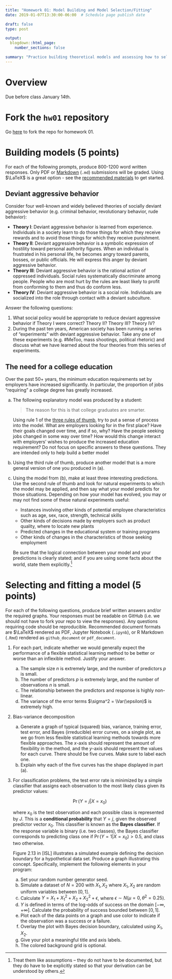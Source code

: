 ```yaml
---
title: "Homework 01: Model Building and Model Selection/Fitting"
date: 2019-01-07T13:30:00-06:00  # Schedule page publish date

draft: false
type: post

output:
  blogdown::html_page:
    number_sections: false

summary: "Practice building theoretical models and assessing how to select optimal statistical learning algorithms."
---
```


$$\newcommand{\E}{\mathrm{E}} \newcommand{\Var}{\mathrm{Var}} \newcommand{\Cov}{\mathrm{Cov}}$$

# Overview

Due before class January 14th.

# Fork the `hw01` repository

Go [here](https://github.com/css-model/hw01) to fork the repo for homework 01.

# Building models (5 points)

For each of the following prompts, produce 800-1200 word written responses. Only PDF or [Markdown](https://www.markdownguide.org/) (`.md`) submissions will be graded. Using $\LaTeX$ is a great option - see the [recommended materials](https://model.uchicago.edu/faq/#latex) to get started.

## Deviant aggressive behavior

Consider four well-known and widely believed theories of socially deviant aggressive behavior (e.g. criminal behavior, revolutionary behavior, rude behavior):

* **Theory I**: Deviant aggressive behavior is learned from experience. Individuals in a society learn to do those things for which they receive rewards and to avoid those things for which they receive punishment.
* **Theory II**: Deviant aggressive behavior is a symbolic expression of hostility toward personal authority figures. When an individual is frustrated in his personal life, he becomes angry toward parents, bosses, or public officials. He will express this anger by deviant aggressive behavior.
* **Theory III**: Deviant aggressive behavior is the rational action of oppressed individuals. Social rules systematically discriminate among people. People who are most hurt by the rules are least likely to profit from conforming to them and thus do conform less.
* **Theory IV**: Deviant aggressive behavior is a social role. Individuals are socialized into the role through contact with a deviant subculture.
    
Answer the following questions:
    
1. What social policy would be appropriate to reduce deviant aggressive behavior if Theory I were correct? Theory II? Theory III? Theory IV?
1. During the past ten years, American society has been running a series of "experiments" with deviant aggressive behavior. Take any one of these experiments (e.g. #MeToo, mass shootings, political rhetoric) and discuss what we have learned about the four theories from this series of experiments.

## The need for a college education

Over the past 50+ years, the minimum education requirements set by employers have increased significantly. In particular, the proportion of jobs "requiring" a college degree has greatly increased.

a. The following explanatory model was produced by a student:

    > The reason for this is that college graduates are smarter.
    
    Using rule 1 of the [three rules of thumb](https://model.uchicago.edu/notes/build-a-model/#three-rules-of-thumb-for-model-building), try to put a sense of process into the model. What are employers looking for in the first place? Have their goals changed over time, and if so, why? Have the people seeking jobs changed in some way over time? How would this change interact with employers' wishes to produce the increased education requirement? Do not focus on specific answers to these questions. They are intended only to help build a better model
a. Using the third rule of thumb, produce another model that is a more general version of one you produced in (a).
a. Using the model from (b), make at least three interesting predictions. Use the second rule of thumb and look for natural experiments to which the model may be applied, and then say what your model predicts for those situations. Depending on how your model has evolved, you may or may not find some of these natural experiments useful:
    * Instances involving other kinds of potential employee characteristics such as age, sex, race, strength, technical skills
    * Other kinds of decisions made by employers such as product quality, where to locate new plants
    * Predicted changes in the educational system or training programs
    * Other kinds of changes in the characteristics of those seeking employment
    
    Be sure that the logical connection between your model and your predictions is clearly stated; and if you are using some facts about the world, state them explicitly.^[Treat them like assumptions -- they do not have to be documented, but they do have to be explicitly stated so that your derivation can be understood by others.]

# Selecting and fitting a model (5 points)

For each of the following questions, produce brief written answers and/or the required graphs. Your responses must be readable on GitHub (i.e. we should not have to fork your repo to view the responses). Any questions requiring code should be reproducible. Recommended document formats are $\LaTeX$ rendered as PDF, Jupyter Notebook (`.ipynb`), or R Markdown (`.Rmd`) rendered as `github_document` or `pdf_document`.

1. For each part, indicate whether we would generally expect the performance of a flexible statistical learning method to be better or worse than an inflexible method. Justify your answer.
    a. The sample size $n$ is extremely large, and the number of predictors $p$ is small.
    a. The number of predictors $p$ is extremely large, and the number of observations $n$ is small.
    a. The relationship between the predictors and response is highly non-linear.
    a. The variance of the error terms $\sigma^2 = \Var(\epsilon)$ is extremely high.
1. Bias-variance decomposition
    a. Generate a graph of typical (squared) bias, variance, training error, test error, and Bayes (irreducible) error curves, on a single plot, as we go from less flexible statistical learning methods towards more flexible approaches. The $x$-axis should represent the amount of flexibility in the method, and the $y$-axis should represent the values for each curve. There should be five curves. Make sure to label each one.
    a. Explain why each of the five curves has the shape displayed in part (a).
1. For classification problems, the test error rate is minimized by a simple classifier that assigns each observation to the most likely class given its predictor values:

    $$\Pr(Y = j | X = x_0)$$
    
    where $x_0$ is the test observation and each possible class is represented by $J$. This is a **conditional probability** that $Y = j$, given the observed predictor vector $x_0$. This classifier is known as the **Bayes classifier**. If the response variable is binary (i.e. two classes), the Bayes classifier corresponds to predicting class one if $\Pr(Y = 1 | X = x_0) > 0.5$, and class two otherwise.
    
    Figure 2.13 in [ISL] illustrates a simulated example defining the decision boundary for a hypothetical data set. Produce a graph illustrating this concept. Specifically, implement the following elements in your program:
    
    a. Set your random number generator seed.
    a. Simulate a dataset of $N = 200$ with $X_1, X_2$ where $X_1, X_2$ are random uniform variables between $[0,1]$.
    a. Calculate $Y = X_1 + X_1^2 + X_2 + X_2^2 + \epsilon$, where $\epsilon \sim N(\mu = 0, \theta^2 = 0.25)$.
    a. $Y$ is defined in terms of the log-odds of success on the domain $[-\infty, +\infty]$. Calculate the probability of success bounded between $[0,1]$.
    a. Plot each of the data points on a graph and use color to indicate if the observation was a success or a failure.
    a. Overlay the plot with Bayes decision boundary, calculated using $X_1, X_2$.
    a. Give your plot a meaningful title and axis labels.
    a. The colored background grid is optional.
